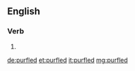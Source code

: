 ==English==

===Verb===
{{head|en}}

# {{en-past of|purfle}}

[[de:purfled]]
[[et:purfled]]
[[it:purfled]]
[[mg:purfled]]